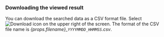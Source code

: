 ### Downloading the viewed result

You can download the searched data as a CSV format file. Select ![Download icon](/img/ic-csv-download-ms.svg) on the upper right of the screen. The format of the CSV file name is *{props.filename}\_`YYYYMMDD_HHMMSS`.csv*.
